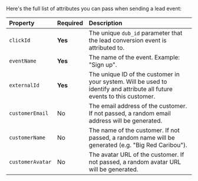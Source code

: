 Here's the full list of attributes you can pass when sending a lead event:

| Property         | Required | Description                                                                                                              |
| :--------------- | :------- | :----------------------------------------------------------------------------------------------------------------------- |
| `clickId`        | **Yes**  | The unique `dub_id` parameter that the lead conversion event is attributed to.                                           |
| `eventName`      | **Yes**  | The name of the event. Example: "Sign up".                                                                               |
| `externalId`     | **Yes**  | The unique ID of the customer in your system. Will be used to identify and attribute all future events to this customer. |
| `customerEmail`  | No       | The email address of the customer. If not passed, a random email address will be generated.                              |
| `customerName`   | No       | The name of the customer. If not passed, a random name will be generated (e.g. "Big Red Caribou").                       |
| `customerAvatar` | No       | The avatar URL of the customer. If not passed, a random avatar URL will be generated.                                    |
